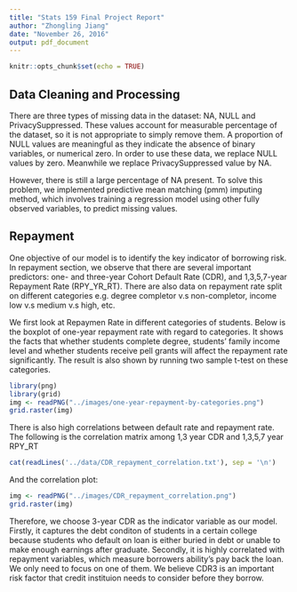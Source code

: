 ```yaml
---
title: "Stats 159 Final Project Report"
author: "Zhongling Jiang"
date: "November 26, 2016"
output: pdf_document
---
```


```r
knitr::opts_chunk$set(echo = TRUE)
```

## Data Cleaning and Processing 
There are three types of missing data in the dataset: NA, NULL and PrivacySuppressed. These values account for measurable percentage of the dataset, so it is not appropriate to simply remove them. A proportion of NULL values are meaningful as they indicate the absence of binary variables, or numerical zero. In order to use these data, we replace NULL values by zero. Meanwhile we replace PrivacySuppressed value by NA.

However, there is still a large percentage of NA present. To solve this problem, we implemented predictive mean matching (pmm) imputing method, which involves training a regression model using other fully observed variables, to predict missing values.


## Repayment 

One objective of our model is to identify the key indicator of borrowing risk. In repayment section, we observe that there are several important predictors: one- and three-year Cohort Default Rate (CDR), and 1,3,5,7-year Repayment Rate (RPY_YR_RT). There are also data on repayment rate split on different categories e.g. degree completor v.s non-completor, income low v.s medium v.s high, etc. 


We first look at Repaymen Rate in different categories of students. Below is the boxplot of one-year repayment rate with regard to categories. It shows the facts that whether students complete degree, students' family income level and whether students receive pell grants will affect the repayment rate significantly. The result is also shown by running two sample t-test on these categories.

```r
library(png)
library(grid)
img <- readPNG("../images/one-year-repayment-by-categories.png")
grid.raster(img)
```

There is also high correlations between default rate and repayment rate. The following is the correlation matrix among 1,3 year CDR and 1,3,5,7 year RPY_RT

```r
cat(readLines('../data/CDR_repayment_correlation.txt'), sep = '\n')
```

And the correlation plot: 

```r
img <- readPNG("../images/CDR_repayment_correlation.png")
grid.raster(img)
```

Therefore, we choose 3-year CDR as the indicator variable as our model. Firstly, it captures the debt conditon of students in a certain college because students who default on loan is either buried in debt or unable to make enough earnings after graduate. Secondly, it is highly correlated with repayment variables, which measure borrowers ability's pay back the loan. We only need to focus on one of them. We believe CDR3 is an important risk factor that credit instituion needs to consider before they borrow. 

